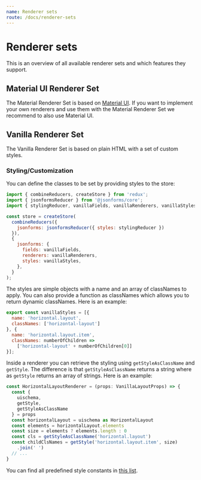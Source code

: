 ```yaml
---
name: Renderer sets
route: /docs/renderer-sets
---
```



# Renderer sets

This is an overview of all available renderer sets and which features they support.

<RendererSetSchemaFeatureTable />

<RendererSetUISchemaFeatureTable />

## Material UI Renderer Set

The Material Renderer Set is based on [Material UI](https://material-ui-next.com). 
If you want to implement your own renderers and use them with the Material Renderer Set we recommend to also use Material UI.

## Vanilla Renderer Set
The Vanilla Renderer Set is based on plain HTML with a set of custom styles.

### Styling/Customization

You can define the classes to be set by providing styles to the store:

```javascript
import { combineReducers, createStore } from 'redux';
import { jsonformsReducer } from '@jsonforms/core';
import { stylingReducer, vanillaFields, vanillaRenderers, vanillaStyles } from '@jsonforms/vanilla-renderers';

const store = createStore(
  combineReducers({ 
    jsonforms: jsonformsReducer({ styles: stylingReducer }) 
  }),
  {
    jsonforms: {
      fields: vanillaFields,
      renderers: vanillaRenderers,
      styles: vanillaStyles,
    },
  }
);
```

The styles are simple objects with a name and an array of classNames to apply. 
You can also provide a function as classNames which allows you to return dynamic classNames.
Here is an example:

```javascript
export const vanillaStyles = [{
  name: 'horizontal.layout',
  classNames: ['horizontal-layout']
}, {
  name: 'horizontal.layout.item',
  classNames: numberOfChildren => 
    ['horizontal-layout' + numberOfChildren[0]]
}];
```

Inside a renderer you can retrieve the styling using `getStyleAsClassName` and `getStyle`. 
The difference is that `getStyleAsClassName` returns a string where as `getStyle` returns an array of strings.
Here is an example:

```javascript
const HorizontalLayoutRenderer = (props: VanillaLayoutProps) => {
  const { 
    uischema, 
    getStyle, 
    getStyleAsClassName 
  } = props
  const horizontalLayout = uischema as HorizontalLayout
  const elements = horizontalLayout.elements
  const size = elements ? elements.length : 0
  const cls = getStyleAsClassName('horizontal.layout')
  const childClsNames = getStyle('horizontal.layout.item', size)
    .join(' ')
  // ...
}
```

You can find all predefined style constants in [this list](https://github.com/eclipsesource/jsonforms/blob/master/packages/vanilla/Styles.md).

